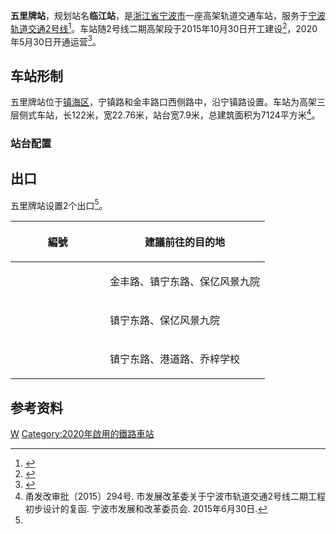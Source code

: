 {{Infobox station
| name = 五里牌站
| eng_name = Wulipai Station
| native_name = 
| native_name_lang =
| linecolour = {{NingboRT color|2|s}}
| symbol_location = 
| symbol = 
| type = [[地铁站|地铁站]]
| image = Wulipai Station, 2020-05-03 06.jpg
| alt = 
| caption =
| address = [[宁镇公路_(浙江)|宁镇公路]]、金丰路口西侧路中
| borough = [[浙江省|浙江省]][[宁波市|宁波市]][[镇海区_(宁波市)|镇海区]]
| country = {{CHN}}
| coordinates = {{coord|format=dms|display=inline,title|Region:CN_Railway_Station}}
| owned = [[宁波市轨道交通集团有限公司|宁波市轨道交通集团]]
| operator = 宁波市轨道交通集团运营分公司
| line = {{NingboRT Sign|2|full}}
| distance = 
| platform = 2个[[侧式站台|侧式站台]]
| tracks = 2条
| bus_routes = <!--公交线路-->
| bus_stands = <!--公交站数量-->
| connections = <!--换乘交通-->
| structure = 高架车站
| hall = 高架站厅
| interchange =
| elevator = 1部
| exits = 2个
| disabled = <!--无障碍设施-->
| depth = <!--车站埋深-->
| levels = 3层
| architect = 
| architectural_style = 
| colour = <!--{{colorbox|#FFFFFD|border=black}}-->
| status = 在用
| built = 
| opened = {{NingboRT Dater|year|month|day|line=2|type=2S}}
| closed = 
| former = 
| passengers = 
| pass_year = 
| pass_rank = 
| station_hours =
| hours = 
| first = {{NingboRT Time|2红栎F|0:4}}<br />{{NingboRT Time|2栎红F|0:51}}
| last = {{NingboRT Time|2红栎L|0:4}}<br />{{NingboRT Time|2栎红L|0:51}}
| adjacent = {{s-rail-start}}
{{s-rail|title=NingboRT}}
{{s-line new|system=NingboRT|line=2|previous=清水浦|next=枫园}}
{{end box}}
| route_map =
}}
'''五里牌站'''，规划站名'''临江站'''，是[[浙江省|浙江省]][[宁波市|宁波市]]一座高架轨道交通车站，服务于[[宁波轨道交通2号线|宁波轨道交通2号线]]<ref>{{cite web|url=http://www.qnsb.com/news/index.php?m=content&c=index&a=show&catid=73&id=74394|title=宁波轨交2号线选址落定 全长8.48公里串起镇海北仑|publisher=浙江在线-钱江晚报|date=2014-10-16|accessdate=2016-07-22|archive-date=2019-02-21|archive-url=https://web.archive.org/web/20190221232619/http://www.qnsb.com/news/index.php?m=content&c=index&a=show&catid=73&id=74394|dead-url=no}}</ref>。车站随2号线二期高架段于2015年10月30日开工建设<ref name="p2-start">{{cite web|title=轨道交通2号线二期工程开工|url=http://www.nbmetro.com/news_dt.php?info/967|accessdate=2015-11-10|date=2015-11-09|publisher=宁波市轨道交通集团有限公司|dead-url=no|archive-url=https://web.archive.org/web/20151208100003/http://www.nbmetro.com/news_dt.php?info%2F967|archive-date=2015-12-08}}</ref>，2020年5月30日开通运营<ref name="2.2Aopen">{{Cite web|title=好消息！2号线二期首通段5月30日开通运营|url=http://news.cnnb.com.cn/system/2020/05/13/030152427.shtml|accessdate=2020-05-13|author=张燕|date=2020-05-13|publisher=中国宁波网|archive-date=2020-05-16|archive-url=https://web.archive.org/web/20200516181105/http://news.cnnb.com.cn/system/2020/05/13/030152427.shtml|dead-url=no}}</ref>。

==车站形制==
五里牌站位于[[镇海区_(宁波市)|镇海区]]，宁镇路和金丰路口西侧路中，沿宁镇路设置。车站为高架三层侧式车站，长122米，宽22.76米，站台宽7.9米，总建筑面积为7124平方米<ref name="main">甬发改审批〔2015〕294号. 市发展改革委关于宁波市轨道交通2号线二期工程初步设计的复函. 宁波市发展和改革委员会. 2015年6月30日.</ref>。

=== 站台配置 ===
{{RailStStart|北}}
{{RailStPlatform|侧d}}
{{RailStLine|1|1|dir=l|{{NingboRT Sign|2}} [[清水浦站|清水浦]]・{{NingboRT Terminus|2|left}}方向}}
{{RailStLine|2|2|dir=r|{{NingboRT Sign|2}} [[枫园站|枫园]]・{{NingboRT Terminus|2|right|type=2S}}方向}}
{{RailStPlatform|侧u}}
{{RailStEnd|南}}

==出口==
五里牌站设置2个出口<ref name="main" />。

{| class="wikitable"
! width="135px" |編號
!建議前往的目的地
|-
|{{NingboRT Exit|A|1}}
|金丰路、镇宁东路、保亿风景九院
|-
|{{NingboRT Exit|A|2}}
|镇宁东路、保亿风景九院
|-
|{{NingboRT Exit|B|comment=E}}
|镇宁东路、港道路、乔梓学校
|}

==参考资料==
{{commonscat|Wulipai Station}}
{{reflist}}

{{宁波轨道交通2号线|W}}

[[Category:宁波市镇海区轨道交通车站|W]]
[[Category:2020年啟用的鐵路車站|Category:2020年啟用的鐵路車站]]